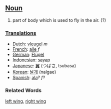 ==[[Noun]]==
#part of body which is used to fly in the air. (?)

===[[Translation]]s===
*[[Dutch]]: [[vleugel]] ''m''
*[[French]]: [[aile]] ''f''
*[[German]]: [[Flügel]]
*[[Indonesian]]: [[sayap]]
*[[Japanese]]: [[翼]] (つばさ, tsubasa)
*[[Korean]]: [[날개]] (nalgae)
*[[Spanish]]: [[ala]]? ''f''?

=== Related Words ===
[[left wing]], [[right wing]]